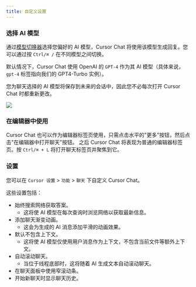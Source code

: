 ```yaml
---
title: 自定义设置
---
```


### 选择 AI 模型

通过[模型切换器](/advanced/models#model-dropdown)选择您偏好的 AI 模型，Cursor Chat 将使用该模型生成回复。您可以通过按 `Ctrl/⌘ /` 在不同模型之间切换。

默认情况下，Cursor Chat 使用 OpenAI 的 `GPT-4` 作为其 AI 模型（具体来说，`gpt-4` 标签指向我们的 GPT4-Turbo 实例）。

您为聊天选择的 AI 模型将保存到未来的会话中，因此您不必每次打开 Cursor Chat 时都重新更改。

<Frame>
  <img src="/images/chat/model-toggle.png" />
</Frame>

### 在编辑器中使用

Cursor Chat 也可以作为编辑器标签页使用，只需点击水平的"更多"按钮，然后点击"在编辑器中打开聊天"按钮。
之后 Cursor Chat 将表现为普通的编辑器标签页。按 `Ctrl/⌘ + L` 将打开聊天标签页并聚焦到它。

### 设置

您可以在 `Cursor 设置` > `功能` > `聊天` 下自定义 Cursor Chat。

这些设置包括：

- 始终搜索网络获取答案。
  - 这将使 AI 模型在每次查询时浏览网络以获取最新信息。
- 添加聊天渐变动画。
  - 这会为生成的 AI 消息添加平滑的动画效果。
- 默认不包含上下文。
  - 这将使 AI 模型仅使用用户消息作为上下文，不包含当前文件等额外上下文。
- 自动滚动聊天。
  - 当位于线程底部时，这将随着 AI 生成文本自动滚动聊天。
- 在聊天面板中使用窄滚动条。
- 开始新聊天时显示聊天历史。
